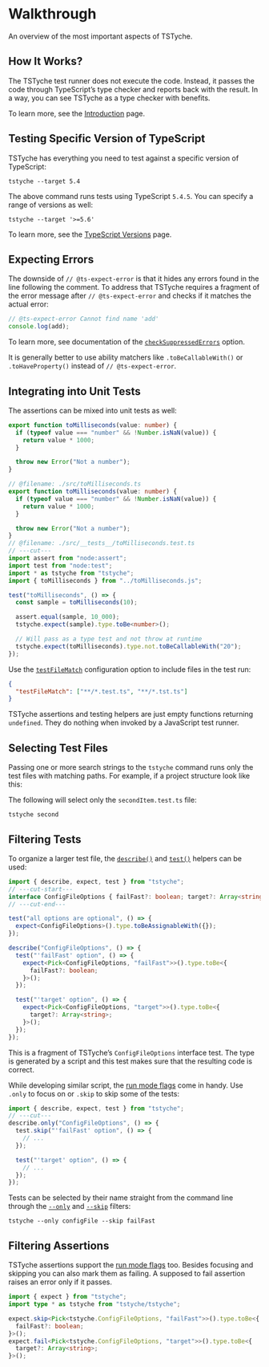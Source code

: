 
# Walkthrough

An overview of the most important aspects of TSTyche.

## How It Works?

The TSTyche test runner does not execute the code. Instead, it passes the code through TypeScript’s type checker and reports back with the result. In a way, you can see TSTyche as a type checker with benefits.

To learn more, see the [Introduction](./introduction.mdx) page.

## Testing Specific Version of TypeScript

TSTyche has everything you need to test against a specific version of TypeScript:

```shell
tstyche --target 5.4
```

The above command runs tests using TypeScript `5.4.5`. You can specify a range of versions as well:

```shell
tstyche --target '>=5.6'
```

To learn more, see the [TypeScript Versions](../guides/typescript-versions.mdx) page.

## Expecting Errors

The downside of `// @ts-expect-error` is that it hides any errors found in the line following the comment. To address that TSTyche requires a fragment of the error message after `// @ts-expect-error` and checks if it matches the actual error:

```ts twoslash
// @ts-expect-error Cannot find name 'add'
console.log(add);
```

To learn more, see documentation of the [`checkSuppressedErrors`](../reference/config-file.mdx#check-suppressed-errors) option.

<Tip>

It is generally better to use ability matchers like `.toBeCallableWith()` or `.toHaveProperty()` instead of `// @ts-expect-error`.

</Tip>

## Integrating into Unit Tests

The assertions can be mixed into unit tests as well:

```ts twoslash
export function toMilliseconds(value: number) {
  if (typeof value === "number" && !Number.isNaN(value)) {
    return value * 1000;
  }

  throw new Error("Not a number");
}
```

```ts twoslash
// @filename: ./src/toMilliseconds.ts
export function toMilliseconds(value: number) {
  if (typeof value === "number" && !Number.isNaN(value)) {
    return value * 1000;
  }

  throw new Error("Not a number");
}
// @filename: ./src/__tests__/toMilliseconds.test.ts
// ---cut---
import assert from "node:assert";
import test from "node:test";
import * as tstyche from "tstyche";
import { toMilliseconds } from "../toMilliseconds.js";

test("toMilliseconds", () => {
  const sample = toMilliseconds(10);

  assert.equal(sample, 10_000);
  tstyche.expect(sample).type.toBe<number>();

  // Will pass as a type test and not throw at runtime
  tstyche.expect(toMilliseconds).type.not.toBeCallableWith("20");
});
```

Use the [`testFileMatch`](../reference/config-file.mdx#test-file-match) configuration option to include files in the test run:

```json filename="./tstyche.config.json"
{
  "testFileMatch": ["**/*.test.ts", "**/*.tst.ts"]
}
```

<Note>

TSTyche assertions and testing helpers are just empty functions returning `undefined`. They do nothing when invoked by a JavaScript test runner.

</Note>

## Selecting Test Files

Passing one or more search strings to the `tstyche` command runs only the test files with matching paths. For example, if a project structure look like this:

<FileTree>
  <FileTree.Folder name="src" open>
    <FileTree.Folder name="__tests__" open>
      <FileTree.File name="lastItem.test.ts" />
      <FileTree.File name="secondItem.test.ts" active />
    </FileTree.Folder>
    <FileTree.File name="lastItem.ts" />
    <FileTree.File name="secondItem.ts" />
  </FileTree.Folder>
</FileTree>

The following will select only the `secondItem.test.ts` file:

```shell
tstyche second
```

## Filtering Tests

To organize a larger test file, the [`describe()`](../reference/testing-api.mdx#describe) and [`test()`](../reference/testing-api.mdx#test) helpers can be used:

```ts twoslash
import { describe, expect, test } from "tstyche";
// ---cut-start---
interface ConfigFileOptions { failFast?: boolean; target?: Array<string> }
// ---cut-end---

test("all options are optional", () => {
  expect<ConfigFileOptions>().type.toBeAssignableWith({});
});

describe("ConfigFileOptions", () => {
  test("'failFast' option", () => {
    expect<Pick<ConfigFileOptions, "failFast">>().type.toBe<{
      failFast?: boolean;
    }>();
  });

  test("'target' option", () => {
    expect<Pick<ConfigFileOptions, "target">>().type.toBe<{
      target?: Array<string>;
    }>();
  });
});
```

This is a fragment of TSTyche’s `ConfigFileOptions` interface test. The type is generated by a script and this test makes sure that the resulting code is correct.

While developing similar script, the [run mode flags](../reference/testing-api.mdx#run-mode-flags) come in handy. Use `.only` to focus on or `.skip` to skip some of the tests:

```ts twoslash
import { describe, expect, test } from "tstyche";
// ---cut---
describe.only("ConfigFileOptions", () => {
  test.skip("'failFast' option", () => {
    // ...
  });

  test("'target' option", () => {
    // ...
  });
});
```

Tests can be selected by their name straight from the command line through the [`--only`](../reference/command-line.mdx#only) and [`--skip`](../reference/command-line.mdx#skip) filters:

```shell
tstyche --only configFile --skip failFast
```

## Filtering Assertions

TSTyche assertions support the [run mode flags](../reference/expect-api.mdx#run-mode-flags) too. Besides focusing and skipping you can also mark them as failing. A supposed to fail assertion raises an error only if it passes.

```ts
import { expect } from "tstyche";
import type * as tstyche from "tstyche/tstyche";

expect.skip<Pick<tstyche.ConfigFileOptions, "failFast">>().type.toBe<{
  failFast?: boolean;
}>();
expect.fail<Pick<tstyche.ConfigFileOptions, "target">>().type.toBe<{
  target?: Array<string>;
}>();
```
